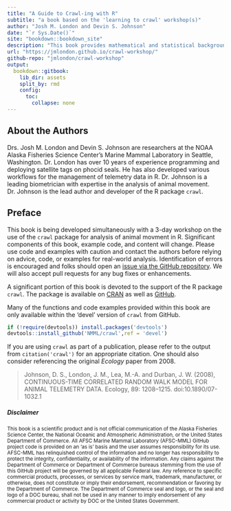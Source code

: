 ```yaml
---
title: "A Guide to Crawl-ing with R"
subtitle: "a book based on the 'learning to crawl' workshop(s)"
author: "Josh M. London and Devin S. Johnson"
date: "`r Sys.Date()`"
site: "bookdown::bookdown_site"
description: "This book provides mathematical and statistical background related to the modeling of animal movement from satellite telemetry data as well as pragmatic approaches and examples for implementing analysis with the R package, crawl."
url: "https://jmlondon.github.io/crawl-workshop/"
github-repo: "jmlondon/crawl-workshop"
output:
  bookdown::gitbook:
    lib_dir: assets
    split_by: rmd
    config:
      toc:
        collapse: none
---
```


## About the Authors {-}

Drs. Josh M. London and Devin S. Johnson are researchers at the NOAA Alaska Fisheries
Science Center's Marine Mammal Laboratory in Seattle, Washington. Dr. London has over
10 years of experience programming and deploying satellite tags on phocid seals. 
He has also developed various workflows for the management of telemetry data in R. 
Dr. Johnson is a leading biometrician with expertise in the analysis of animal
movement. Dr. Johnson is the lead author and developer of the R package `crawl`.

## Preface {-}

This book is being developed simultaneously with a 3-day workshop on the use of the
`crawl` package for analysis of animal movment in R. Significant components of this
book, example code, and content will change. Please use code and examples with
caution and contact the authors before relying on advice, code, or examples for
real-world analysis. Identification of errors is encouraged and folks should open
an [issue via the GitHub repository](https://github.com/jmlondon/crawl-workshop/issues).
We will also accept pull requests for any bug fixes or enhancements.

A significant portion of this book is devoted to the support of the R package
`crawl`. The package is available on [CRAN](https://cran.r-project.org/package=crawl) as well as [GitHub](https://github.com/NMML/crawl).

Many of the functions and code examples provided within this book are only 
available within the 'devel' version of `crawl` from GitHub.

```r
if (!require(devtools)) install.packages('devtools')
devtools::install_github('NMML/crawl',ref = 'devel')
```

If you are using `crawl` as part of a publication, please refer to the output from
`citation('crawl')` for an appropriate citation. One should also consider referencing
the original _Ecology_ paper from 2008.

> Johnson, D. S., London, J. M., Lea, M.-A. and Durban, J. W. (2008), 
> CONTINUOUS-TIME CORRELATED RANDOM WALK MODEL FOR ANIMAL TELEMETRY DATA. 
> Ecology, 89: 1208–1215. doi:10.1890/07-1032.1

##### Disclaimer {-}

<sub>This book is a scientific product and is not official communication of the Alaska Fisheries Science Center, the National Oceanic and Atmospheric Administration, or the United States Department of Commerce. All AFSC Marine Mammal Laboratory (AFSC-MML) GitHub project code is provided on an ‘as is’ basis and the user assumes responsibility for its use. AFSC-MML has relinquished control of the information and no longer has responsibility to protect the integrity, confidentiality, or availability of the information. Any claims against the Department of Commerce or Department of Commerce bureaus stemming from the use of this GitHub project will be governed by all applicable Federal law. Any reference to specific commercial products, processes, or services by service mark, trademark, manufacturer, or otherwise, does not constitute or imply their endorsement, recommendation or favoring by the Department of Commerce. The Department of Commerce seal and logo, or the seal and logo of a DOC bureau, shall not be used in any manner to imply endorsement of any commercial product or activity by DOC or the United States Government.</sub>
